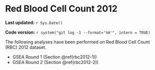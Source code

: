 # Red Blood Cell Count 2012

**Last updated:** `r Sys.Date()`

**Code version:** `r system("git log -1 --format='%H'", intern = TRUE)`

The following analyses have been performed on Red Blood Cell Count (RBC) 2012 dataset.

- GSEA Round 1 (Section \@ref(rbc2012-1))
- GSEA Round 2 (Section \@ref(rbc2012-2))
